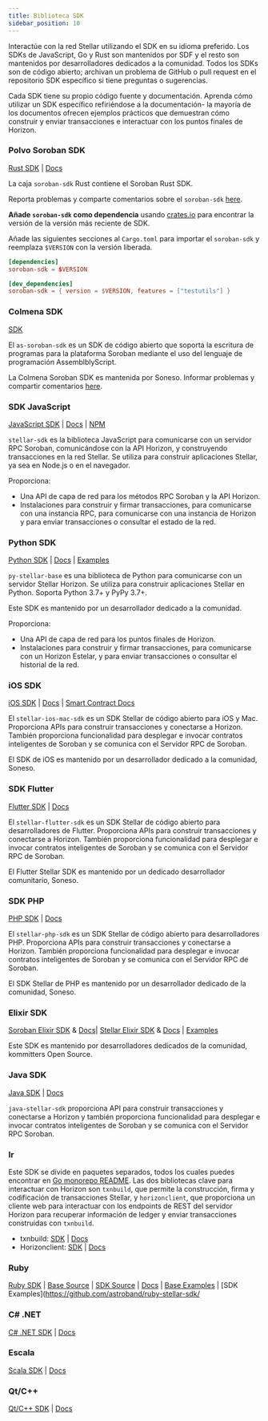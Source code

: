 ```yaml
---
title: Biblioteca SDK
sidebar_position: 10
---
```


Interactúe con la red Stellar utilizando el SDK en su idioma preferido. Los SDKs de JavaScript, Go y Rust son mantenidos por SDF y el resto son mantenidos por desarrolladores dedicados a la comunidad. Todos los SDKs son de código abierto; archivan un problema de GitHub o pull request en el repositorio SDK específico si tiene preguntas o sugerencias.

Cada SDK tiene su propio código fuente y documentación. Aprenda cómo utilizar un SDK específico refiriéndose a la documentación- la mayoría de los documentos ofrecen ejemplos prácticos que demuestran cómo construir y enviar transacciones e interactuar con los puntos finales de Horizon.

### Polvo Soroban SDK

[Rust SDK](https://github.com/stellar/rs-soroban-sdk) | [Docs](https://docs.rs/soroban-sdk)

La caja `soroban-sdk` Rust contiene el Soroban Rust SDK.

Reporta problemas y comparte comentarios sobre el `soroban-sdk` [here](https://github.com/stellar/rs-soroban-sdk/issues/new/choose).

**Añade `soroban-sdk` como dependencia** usando [crates.io](https://crates.io/crates/soroban-sdk) para encontrar la versión de la versión más reciente de SDK.

Añade las siguientes secciones al `Cargo.toml` para importar el `soroban-sdk` y reemplaza `$VERSION` con la versión liberada.

```toml
[dependencies]
soroban-sdk = $VERSION

[dev_dependencies]
soroban-sdk = { version = $VERSION, features = ["testutils"] }
```

### Colmena SDK

[SDK](https://github.com/Soneso/as-soroban-sdk)

El `as-soroban-sdk` es un SDK de código abierto que soporta la escritura de programas para la plataforma Soroban mediante el uso del lenguaje de programación AssemblblyScript.

La Colmena Soroban SDK es mantenida por Soneso. Informar problemas y compartir comentarios [here](https://github.com/Soneso/as-soroban-sdk/issues/new).

### SDK JavaScript

[JavaScript SDK](https://github.com/stellar/js-stellar-sdk) | [Docs](https://stellar.github.io/js-stellar-sdk/) | [NPM](https://www.npmjs.com/package/@stellar/stellar-sdk)

`stellar-sdk` es la biblioteca JavaScript para comunicarse con un servidor RPC Soroban, comunicándose con la API Horizon, y construyendo transacciones en la red Stellar. Se utiliza para construir aplicaciones Stellar, ya sea en Node.js o en el navegador.

Proporciona:

- Una API de capa de red para los métodos RPC Soroban y la API Horizon.
- Instalaciones para construir y firmar transacciones, para comunicarse con una instancia RPC, para comunicarse con una instancia de Horizon y para enviar transacciones o consultar el estado de la red.

### Python SDK

[Python SDK](https://github.com/StellarCN/py-stellar-base) | [Docs](https://stellar-sdk.readthedocs.io/en/latest/) | [Examples](https://github.com/StellarCN/py-stellar-base/tree/master/examples)

`py-stellar-base` es una biblioteca de Python para comunicarse con un servidor Stellar Horizon. Se utiliza para construir aplicaciones Stellar en Python. Soporta Python 3.7+ y PyPy 3.7+.

Este SDK es mantenido por un desarrollador dedicado a la comunidad.

Proporciona:

- Una API de capa de red para los puntos finales de Horizon.
- Instalaciones para construir y firmar transacciones, para comunicarse con un Horizon Estelar, y para enviar transacciones o consultar el historial de la red.

### iOS SDK

[iOS SDK](https://github.com/Soneso/stellar-ios-mac-sdk) | [Docs](https://github.com/Soneso/stellar-ios-mac-sdk/tree/master/docs) | [Smart Contract Docs](https://github.com/Soneso/stellar-mac-sdk/blob/master/soroban.md)

El `stellar-ios-mac-sdk` es un SDK Stellar de código abierto para iOS y Mac. Proporciona APIs para construir transacciones y conectarse a Horizon. También proporciona funcionalidad para desplegar e invocar contratos inteligentes de Soroban y se comunica con el Servidor RPC de Soroban.

El SDK de iOS es mantenido por un desarrollador dedicado a la comunidad, Soneso.

### SDK Flutter

[Flutter SDK](https://github.com/Soneso/stellar_flutter_sdk) | [Docs](https://github.com/Soneso/stellar_flutter_sdk/blob/master/soroban.md)

El `stellar-flutter-sdk` es un SDK Stellar de código abierto para desarrolladores de Flutter. Proporciona APIs para construir transacciones y conectarse a Horizon. También proporciona funcionalidad para desplegar e invocar contratos inteligentes de Soroban y se comunica con el Servidor RPC de Soroban.

El Flutter Stellar SDK es mantenido por un dedicado desarrollador comunitario, Soneso.

### SDK PHP

[PHP SDK](https://github.com/Soneso/stellar-php-sdk) | [Docs](https://github.com/Soneso/stellar-php-sdk/blob/main/soroban.md)

El `stellar-php-sdk` es un SDK Stellar de código abierto para desarrolladores PHP. Proporciona APIs para construir transacciones y conectarse a Horizon. También proporciona funcionalidad para desplegar e invocar contratos inteligentes de Soroban y se comunica con el Servidor RPC de Soroban.

El SDK Stellar de PHP es mantenido por un desarrollador dedicado de la comunidad, Soneso.

### Elixir SDK

[Soroban Elixir SDK](https://github.com/kommitters/soroban.ex) & [Docs](https://github.com/kommitters/soroban.ex#documentation)| [Stellar Elixir SDK](https://github.com/kommitters/stellar_sdk) & [Docs](https://hexdocs.pm/stellar_sdk/readme.html#documentation) | [Examples](https://github.com/kommitters/stellar_sdk/tree/main/docs)

Este SDK es mantenido por desarrolladores dedicados de la comunidad, kommitters Open Source.

### Java SDK

[Java SDK](https://github.com/lightsail-network/java-stellar-sdk) | [Docs](https://lightsail-network.github.io/java-stellar-sdk/)

`java-stellar-sdk` proporciona API para construir transacciones y conectarse a Horizon y también proporciona funcionalidad para desplegar e invocar contratos inteligentes de Soroban y se comunica con el Servidor RPC Soroban.

### Ir

Este SDK se divide en paquetes separados, todos los cuales puedes encontrar en [Go monorepo README](https://github.com/stellar/go/blob/master/docs/reference/readme.md). Las dos bibliotecas clave para interactuar con Horizon son `txnbuild`, que permite la construcción, firma y codificación de transacciones Stellar, y `horizonclient`, que proporciona un cliente web para interactuar con los endpoints de REST del servidor Horizon para recuperar información de ledger y enviar transacciones construidas con `txnbuild`.

- txnbuild: [SDK](https://github.com/stellar/go/tree/master/txnbuild) | [Docs](https://godoc.org/github.com/stellar/go/txnbuild)
- Horizonclient: [SDK](https://github.com/stellar/go/tree/master/clients/horizonclient) | [Docs](https://godoc.org/github.com/stellar/go/clients/horizonclient)

### Ruby

[Ruby SDK](https://github.com/astroband/ruby-stellar-sdk) | [Base Source](https://github.com/astroband/ruby-stellar-sdk/blob/master/base/README.md) | [SDK Source](https://github.com/astroband/ruby-stellar-sdk/blob/master/sdk/README.md) | [Docs](https://www.rubydoc.info/gems/stellar-sdk) | [Base Examples](https://github.com/astroband/ruby-stellar-sdk/tree/master/base/examples) | [SDK Examples](https://github.com/astroband/ruby-stellar-sdk/

### C# .NET

[C# .NET SDK](https://github.com/Beans-BV/dotnet-stellar-sdk) | [Docs](https://elucidsoft.github.io/dotnet-stellar-sdk/)

### Escala

[Scala SDK](https://github.com/Synesso/scala-stellar-sdk) | [Docs](https://synesso.github.io/scala-stellar-sdk/)

### Qt/C++

[Qt/C++ SDK](https://github.com/bnogalm/StellarQtSDK) | [Docs](https://github.com/bnogalm/StellarQtSDK/wiki)
